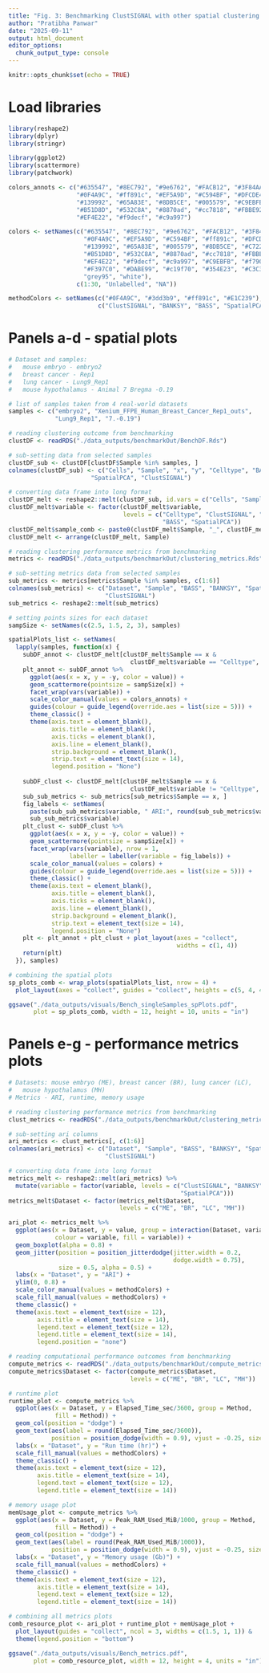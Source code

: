 ```yaml
---
title: "Fig. 3: Benchmarking ClustSIGNAL with other spatial clustering methods"
author: "Pratibha Panwar"
date: "2025-09-11"
output: html_document
editor_options: 
  chunk_output_type: console
---
```


```r
knitr::opts_chunk$set(echo = TRUE)
```

# Load libraries

```r
library(reshape2)
library(dplyr)
library(stringr)

library(ggplot2)
library(scattermore)
library(patchwork)
```

```r
colors_annots <- c("#635547", "#8EC792", "#9e6762", "#FACB12", "#3F84AA", 
                   "#0F4A9C", "#ff891c", "#EF5A9D", "#C594BF", "#DFCDE4", 
                   "#139992", "#65A83E", "#8DB5CE", "#005579", "#C9EBFB", 
                   "#B51D8D", "#532C8A", "#8870ad", "#cc7818", "#FBBE92", 
                   "#EF4E22", "#f9decf", "#c9a997")

colors <- setNames(c("#635547", "#8EC792", "#9e6762", "#FACB12", "#3F84AA", 
                     "#0F4A9C", "#EF5A9D", "#C594BF", "#ff891c", "#DFCDE4", 
                     "#139992", "#65A83E", "#005579", "#8DB5CE", "#C72228", 
                     "#B51D8D", "#532C8A", "#8870ad", "#cc7818", "#FBBE92", 
                     "#EF4E22", "#f9decf", "#c9a997", "#C9EBFB", "#f79083", 
                     "#F397C0", "#DABE99", "#c19f70", "#354E23", "#C3C388",
                     "grey95", "white"), 
                   c(1:30, "Unlabelled", "NA"))

methodColors <- setNames(c("#0F4A9C", "#3dd3b9", "#ff891c", "#E1C239"),
                         c("ClustSIGNAL", "BANKSY", "BASS", "SpatialPCA"))
```

# Panels a-d - spatial plots

```r
# Dataset and samples:
#   mouse embryo - embryo2
#   breast cancer - Rep1
#   lung cancer - Lung9_Rep1
#   mouse hypothalamus - Animal 7 Bregma -0.19

# list of samples taken from 4 real-world datasets
samples <- c("embryo2", "Xenium_FFPE_Human_Breast_Cancer_Rep1_outs", 
             "Lung9_Rep1", "7.-0.19")

# reading clustering outcome from benchmarking
clustDF <- readRDS("./data_outputs/benchmarkOut/BenchDF.Rds")

# sub-setting data from selected samples
clustDF_sub <- clustDF[clustDF$Sample %in% samples, ]
colnames(clustDF_sub) <- c("Cells", "Sample", "x", "y", "Celltype", "BASS", "BANKSY",
                       "SpatialPCA", "ClustSIGNAL")

# converting data frame into long format
clustDF_melt <- reshape2::melt(clustDF_sub, id.vars = c("Cells", "Sample", "x", "y"))
clustDF_melt$variable <- factor(clustDF_melt$variable, 
                                levels = c("Celltype", "ClustSIGNAL", "BANKSY", 
                                           "BASS", "SpatialPCA"))
clustDF_melt$sample_comb <- paste0(clustDF_melt$Sample, "_", clustDF_melt$variable)
clustDF_melt <- arrange(clustDF_melt, Sample)

# reading clustering performance metrics from benchmarking
metrics <- readRDS("./data_outputs/benchmarkOut/clustering_metrics.Rds")

# sub-setting metrics data from selected samples
sub_metrics <- metrics[metrics$Sample %in% samples, c(1:6)]
colnames(sub_metrics) <- c("Dataset", "Sample", "BASS", "BANKSY", "SpatialPCA",
                           "ClustSIGNAL")
sub_metrics <- reshape2::melt(sub_metrics)

# setting points sizes for each dataset
sampSize <- setNames(c(2.5, 1.5, 2, 3), samples)

spatialPlots_list <- setNames(
  lapply(samples, function(x) {
    subDF_annot <- clustDF_melt[clustDF_melt$Sample == x & 
                                  clustDF_melt$variable == "Celltype", ]
    plt_annot <- subDF_annot %>%
      ggplot(aes(x = x, y = -y, color = value)) +
      geom_scattermore(pointsize = sampSize[x]) +
      facet_wrap(vars(variable)) +
      scale_color_manual(values = colors_annots) +
      guides(colour = guide_legend(override.aes = list(size = 5))) +
      theme_classic() +
      theme(axis.text = element_blank(),
            axis.title = element_blank(),
            axis.ticks = element_blank(),
            axis.line = element_blank(),
            strip.background = element_blank(),
            strip.text = element_text(size = 14),
            legend.position = "None")
    
    subDF_clust <- clustDF_melt[clustDF_melt$Sample == x & 
                                  clustDF_melt$variable != "Celltype", ]
    sub_sub_metrics <- sub_metrics[sub_metrics$Sample == x, ]
    fig_labels <- setNames(
      paste(sub_sub_metrics$variable, " ARI:", round(sub_sub_metrics$value, 2)),
      sub_sub_metrics$variable)
    plt_clust <- subDF_clust %>%
      ggplot(aes(x = x, y = -y, color = value)) +
      geom_scattermore(pointsize = sampSize[x]) +
      facet_wrap(vars(variable), nrow = 1, 
                 labeller = labeller(variable = fig_labels)) +
      scale_color_manual(values = colors) +
      guides(colour = guide_legend(override.aes = list(size = 5))) +
      theme_classic() +
      theme(axis.text = element_blank(),
            axis.title = element_blank(),
            axis.ticks = element_blank(),
            axis.line = element_blank(),
            strip.background = element_blank(),
            strip.text = element_text(size = 14),
            legend.position = "None")
    plt <- plt_annot + plt_clust + plot_layout(axes = "collect", 
                                               widths = c(1, 4))
    return(plt)
  }), samples)

# combining the spatial plots
sp_plots_comb <- wrap_plots(spatialPlots_list, nrow = 4) + 
  plot_layout(axes = "collect", guides = "collect", heights = c(5, 4, 4, 4))

ggsave("./data_outputs/visuals/Bench_singleSamples_spPlots.pdf", 
       plot = sp_plots_comb, width = 12, height = 10, units = "in")
```

# Panels e-g - performance metrics plots

```r
# Datasets: mouse embryo (ME), breast cancer (BR), lung cancer (LC),
#   mouse hypothalamus (MH)
# Metrics - ARI, runtime, memory usage

# reading clustering performance metrics from benchmarking
clust_metrics <- readRDS("./data_outputs/benchmarkOut/clustering_metrics.Rds")

# sub-setting ari columns
ari_metrics <- clust_metrics[, c(1:6)]
colnames(ari_metrics) <- c("Dataset", "Sample", "BASS", "BANKSY", "SpatialPCA",
                           "ClustSIGNAL")

# converting data frame into long format
metrics_melt <- reshape2::melt(ari_metrics) %>%
  mutate(variable = factor(variable, levels = c("ClustSIGNAL", "BANKSY", "BASS", 
                                                "SpatialPCA")))
metrics_melt$Dataset <- factor(metrics_melt$Dataset, 
                               levels = c("ME", "BR", "LC", "MH"))

ari_plot <- metrics_melt %>%
  ggplot(aes(x = Dataset, y = value, group = interaction(Dataset, variable), 
             colour = variable, fill = variable)) +
  geom_boxplot(alpha = 0.8) +
  geom_jitter(position = position_jitterdodge(jitter.width = 0.2, 
                                              dodge.width = 0.75), 
              size = 0.5, alpha = 0.5) +
  labs(x = "Dataset", y = "ARI") +
  ylim(0, 0.8) +
  scale_color_manual(values = methodColors) +
  scale_fill_manual(values = methodColors) +
  theme_classic() +
  theme(axis.text = element_text(size = 12),
        axis.title = element_text(size = 14),
        legend.text = element_text(size = 12),
        legend.title = element_text(size = 14),
        legend.position = "none")
```

```r
# reading computational performance outcomes from benchmarking
compute_metrics <- readRDS("./data_outputs/benchmarkOut/compute_metrics.Rds")
compute_metrics$Dataset <- factor(compute_metrics$Dataset, 
                                  levels = c("ME", "BR", "LC", "MH"))

# runtime plot
runtime_plot <- compute_metrics %>%
  ggplot(aes(x = Dataset, y = Elapsed_Time_sec/3600, group = Method, 
             fill = Method)) +
  geom_col(position = "dodge") +
  geom_text(aes(label = round(Elapsed_Time_sec/3600)), 
            position = position_dodge(width = 0.9), vjust = -0.25, size = 3.5) +
  labs(x = "Dataset", y = "Run time (hr)") +
  scale_fill_manual(values = methodColors) +
  theme_classic() +
  theme(axis.text = element_text(size = 12),
        axis.title = element_text(size = 14),
        legend.text = element_text(size = 12),
        legend.title = element_text(size = 14))

# memory usage plot
memUsage_plot <- compute_metrics %>%
  ggplot(aes(x = Dataset, y = Peak_RAM_Used_MiB/1000, group = Method, 
             fill = Method)) +
  geom_col(position = "dodge") +
  geom_text(aes(label = round(Peak_RAM_Used_MiB/1000)), 
            position = position_dodge(width = 0.9), vjust = -0.25, size = 3.5) +
  labs(x = "Dataset", y = "Memory usage (Gb)") +
  scale_fill_manual(values = methodColors) +
  theme_classic() +
  theme(axis.text = element_text(size = 12),
        axis.title = element_text(size = 14),
        legend.text = element_text(size = 12),
        legend.title = element_text(size = 14))
```

```r
# combining all metrics plots
comb_resource_plot <- ari_plot + runtime_plot + memUsage_plot +
  plot_layout(guides = "collect", ncol = 3, widths = c(1.5, 1, 1)) &
  theme(legend.position = "bottom")

ggsave("./data_outputs/visuals/Bench_metrics.pdf",
       plot = comb_resource_plot, width = 12, height = 4, units = "in")
```

